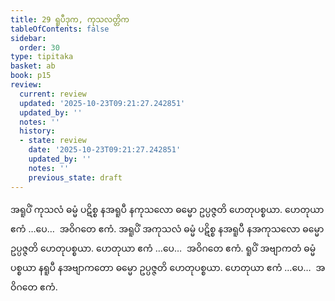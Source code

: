 ```yaml
---
title: 29 ရူပီဒုက, ကုသလတ္တိက
tableOfContents: false
sidebar:
  order: 30
type: tipitaka
basket: ab
book: p15
review:
  current: review
  updated: '2025-10-23T09:21:27.242851'
  updated_by: ''
  notes: ''
  history:
  - state: review
    date: '2025-10-23T09:21:27.242851'
    updated_by: ''
    notes: ''
    previous_state: draft
---
```



<ReviewStatus review={frontmatter.review} showDetails={true} />

<HypothesisAnnotation frontmatter={frontmatter} />

<DynamicBreadcrumb />

<Division number="38" book="p15" e="ch" v="40" p="225">

<Paragraph number="109" book="p15">
အရူပိံ ကုသလံ ဓမ္မံ ပဋိစ္စ နအရူပီ နကုသလော ဓမ္မော ဥပ္ပဇ္ဇတိ ဟေတုပစ္စယာ. ဟေတုယာ ဧကံ …ပေ…  အဝိဂတေ ဧကံ.
</Paragraph>

<Paragraph number="110" book="p15">
အရူပိံ အကုသလံ ဓမ္မံ ပဋိစ္စ နအရူပီ နအကုသလော ဓမ္မော ဥပ္ပဇ္ဇတိ ဟေတုပစ္စယာ. ဟေတုယာ ဧကံ …ပေ…  အဝိဂတေ ဧကံ.
</Paragraph>

<Paragraph number="111" book="p15">
ရူပိံ အဗျာကတံ ဓမ္မံ ပစ္စယာ နရူပီ နအဗျာကတော ဓမ္မော ဥပ္ပဇ္ဇတိ ဟေတုပစ္စယာ. ဟေတုယာ ဧကံ …ပေ…  အဝိဂတေ ဧကံ.
</Paragraph>
</Division>